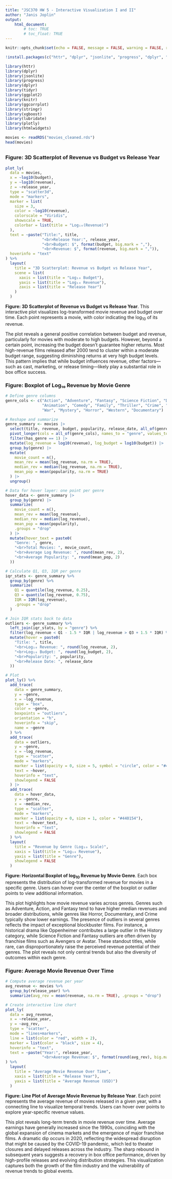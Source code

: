 ---
title: "JSC370 HW 5 - Interactive Visualization I and II"
author: "Janis Joplin"
output: 
    html_document:
        # toc: TRUE
        # toc_float: TRUE
---

```{r echo = FALSE}
knitr::opts_chunk$set(echo = FALSE, message = FALSE, warning = FALSE, results = 'hide')
```

```{r setup, eval = FALSE}
!install.packages(c("httr", "dplyr", "jsonlite", "progress", "dplyr", "tidyr", "ggplot2", "knitr", "ggcorrplot", "stringr", "xgboost", "lubridate"))
```

```{r library}
library(httr)
library(dplyr)
library(jsonlite)
library(progress)
library(dplyr)
library(tidyr)
library(ggplot2)
library(knitr)
library(ggcorrplot)
library(stringr)
library(xgboost)
library(lubridate)
library(plotly)
library(htmlwidgets)
```

```{r}
movies <- readRDS("movies_cleaned.rds")
head(movies)
```

## {.tabset .tabset-fade}

### Figure: 3D Scatterplot of Revenue vs Budget vs Release Year
```{r results = 'asis'}
plot_ly(
  data = movies,
  x = ~log10(budget),
  y = ~log10(revenue),
  z = ~release_year,
  type = "scatter3d",
  mode = "markers",
  marker = list(
    size = 3,
    color = ~log10(revenue),
    colorscale = "Viridis",
    showscale = TRUE,
    colorbar = list(title = "Log₁₀(Revenue)")
  ),
  text = ~paste("Title:", title,
                "<br>Release Year:", release_year,
                "<br>Budget: $", format(budget, big.mark = ","),
                "<br>Revenue: $", format(revenue, big.mark = ",")),
  hoverinfo = "text"
) %>%
  layout(
    title = "3D Scatterplot: Revenue vs Budget vs Release Year",
    scene = list(
      xaxis = list(title = "Log₁₀ Budget"),
      yaxis = list(title = "Log₁₀ Revenue"),
      zaxis = list(title = "Release Year")
    )
  )
```

**Figure: 3D Scatterplot of Revenue vs Budget vs Release Year**. This interactive plot visualizes log-transformed movie revenue and budget over time. Each point represents a movie, with color indicating the $\log_{10}$ of its revenue.

The plot reveals a general positive correlation between budget and revenue, particularly for movies with moderate to high budgets. However, beyond a certain point, increasing the budget doesn't guarantee higher returns. Most high-revenue films released after 2000 tend to cluster within a moderate budget range, suggesting diminishing returns at very high budget levels. This pattern implies that while budget influences revenue, other factors—such as cast, marketing, or release timing—likely play a substantial role in box office success.


### Figure: Boxplot of Log₁₀ Revenue by Movie Genre
```{r results = "asis"}
# Define genre columns
genre_cols <- c("Action", "Adventure", "Fantasy", "Science Fiction", "Drama", "Romance",
                "Animation", "Comedy", "Family", "Thriller", "Crime", "History", "Music",
                "War", "Mystery", "Horror", "Western", "Documentary")

# Reshape and summarize
genre_summary <- movies |>
  select(title, revenue, budget, popularity, release_date, all_of(genre_cols)) |>
  pivot_longer(cols = all_of(genre_cols), names_to = "genre", values_to = "has_genre") |>
  filter(has_genre == 1) |>
  mutate(log_revenue = log10(revenue), log_budget = log10(budget)) |>
  group_by(genre) |>
  mutate(
    movie_count = n(),
    mean_rev = mean(log_revenue, na.rm = TRUE),
    median_rev = median(log_revenue, na.rm = TRUE),
    mean_pop = mean(popularity, na.rm = TRUE)
  ) |>
  ungroup()

# Data for hover layer: one point per genre
hover_data <- genre_summary |>
  group_by(genre) |>
  summarize(
    movie_count = n(),
    mean_rev = mean(log_revenue),
    median_rev = median(log_revenue),
    mean_pop = mean(popularity),
    .groups = "drop"
  ) |>
  mutate(hover_text = paste0(
    "Genre: ", genre,
    "<br>Total Movies: ", movie_count,
    "<br>Average Log Revenue: ", round(mean_rev, 2),
    "<br>Average Popularity: ", round(mean_pop, 2)
  ))

# Calculate Q1, Q3, IQR per genre
iqr_stats <- genre_summary %>%
  group_by(genre) %>%
  summarize(
    Q1 = quantile(log_revenue, 0.25),
    Q3 = quantile(log_revenue, 0.75),
    IQR = IQR(log_revenue),
    .groups = "drop"
  )

# Join IQR stats back to data
outliers <- genre_summary %>%
  left_join(iqr_stats, by = "genre") %>%
  filter(log_revenue < Q1 - 1.5 * IQR | log_revenue > Q3 + 1.5 * IQR) %>%
  mutate(hover = paste0(
    "Title: ", title,
    "<br>Log₁₀ Revenue: ", round(log_revenue, 2),
    "<br>Log₁₀ Budget: ", round(log_budget, 2),
    "<br>Popularity: ", popularity,
    "<br>Release Date: ", release_date
  ))

# Plot
plot_ly() %>%
  add_trace(
    data = genre_summary,
    y = ~genre,
    x = ~log_revenue,
    type = "box",
    color = ~genre,
    boxpoints = "outliers",
    orientation = "h",
    hoverinfo = "skip",
    name = ~genre
  ) %>%
  add_trace(
    data = outliers,
    y = ~genre,
    x = ~log_revenue,
    type = "scatter",
    mode = "markers",
    marker = list(opacity = 0, size = 5, symbol = "circle", color = "#440154"),
    text = ~hover,
    hoverinfo = "text",
    showlegend = FALSE
  ) |>
  add_trace(
    data = hover_data,
    y = ~genre,
    x = ~median_rev,
    type = "scatter",
    mode = "markers",
    marker = list(opacity = 0, size = 1, color = "#440154"),
    text = ~hover_text,
    hoverinfo = "text",
    showlegend = FALSE
  ) %>%
  layout(
    title = "Revenue by Genre (Log₁₀ Scale)",
    xaxis = list(title = "Log₁₀ Revenue"),
    yaxis = list(title = "Genre"),
    showlegend = FALSE
  )
```

**Figure: Horizontal Boxplot of $\log_{10}$ Revenue by Movie Genre**. Each box represents the distribution of log-transformed revenue for movies in a specific genre. Users can hover over the center of the boxplot or outlier points to view additional information.

This plot highlights how movie revenue varies across genres. Genres such as Adventure, Action, and Fantasy tend to have higher median revenues and broader distributions, while genres like Horror, Documentary, and Crime typically show lower earnings. The presence of outliers in several genres reflects the impact of exceptional blockbuster films. For instance, a historical drama like Oppenheimer contributes a large outlier in the History category, while Science Fiction and Fantasy outliers are often driven by franchise films such as Avengers or Avatar. These standout titles, while rare, can disproportionately raise the perceived revenue potential of their genres. The plot reveals not only central trends but also the diversity of outcomes within each genre.


### Figure: Average Movie Revenue Over Time
```{r results = 'asis'}
# Compute average revenue per year
avg_revenue <- movies %>%
  group_by(release_year) %>%
  summarize(avg_rev = mean(revenue, na.rm = TRUE), .groups = "drop")

# Create interactive line chart
plot_ly(
  data = avg_revenue,
  x = ~release_year,
  y = ~avg_rev,
  type = "scatter",
  mode = "lines+markers",
  line = list(color = "red", width = 2),
  marker = list(color = "black", size = 4),
  hoverinfo = "text",
  text = ~paste("Year:", release_year,
                "<br>Average Revenue: $", format(round(avg_rev), big.mark = ","))
) %>%
  layout(
    title = "Average Movie Revenue Over Time",
    xaxis = list(title = "Release Year"),
    yaxis = list(title = "Average Revenue (USD)")
  )
```

**Figure: Line Plot of Average Movie Revenue by Release Year**. Each point represents the average revenue of movies released in a given year, with a connecting line to visualize temporal trends. Users can hover over points to explore year-specific revenue values.

This plot reveals long-term trends in movie revenue over time. Average earnings have generally increased since the 1990s, coinciding with the global expansion of cinema markets and the emergence of major franchise films. A dramatic dip occurs in 2020, reflecting the widespread disruption that might be caused by the COVID-19 pandemic, which led to theater closures and delayed releases across the industry. The sharp rebound in subsequent years suggests a recovery in box office performance, driven by high-profile releases and evolving distribution strategies. This visualization captures both the growth of the film industry and the vulnerability of revenue trends to global events.










